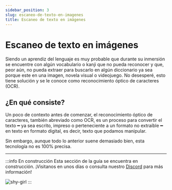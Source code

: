 ```yaml
---
sidebar_position: 3
slug: escaneo-de-texto-en-imagenes
title: Escaneo de texto en imágenes
---
```


# Escaneo de texto en imágenes

Siendo un aprendiz del lenguaje es muy probable que durante su inmersión se encuentre con algún vocabulario o kanji que no pueda reconocer y que, peor aún, no pueda extraer para buscarlo en algún diccionario ya sea porque este en una imagen, novela visual o videojuego. No desesperé, esto tiene solución y se le conoce como reconocimiento óptico de caracteres (OCR).

## ¿En qué consiste?

Un poco de contexto antes de comenzar, el reconocimiento óptico de caracteres, también abreviado como OCR, es un proceso para convertir el texto ━ ya sea escrito, impreso o perteneciente a un formato no extraíble ━ en texto en formato digital, es decir, texto que podamos manipular.

Sin embargo, aunque todo lo anterior suene demasiado bien, esta tecnología no es 100% precisa.

---

:::info En construcción
Esta sección de la guía se encuentra en construcción. ¡Visitanos en unos días o consulta nuestro [Discord](https://discord.gg/ajWm26ADEj) para más información!

![shy-girl](../../assets/in-progress.gif)
:::
